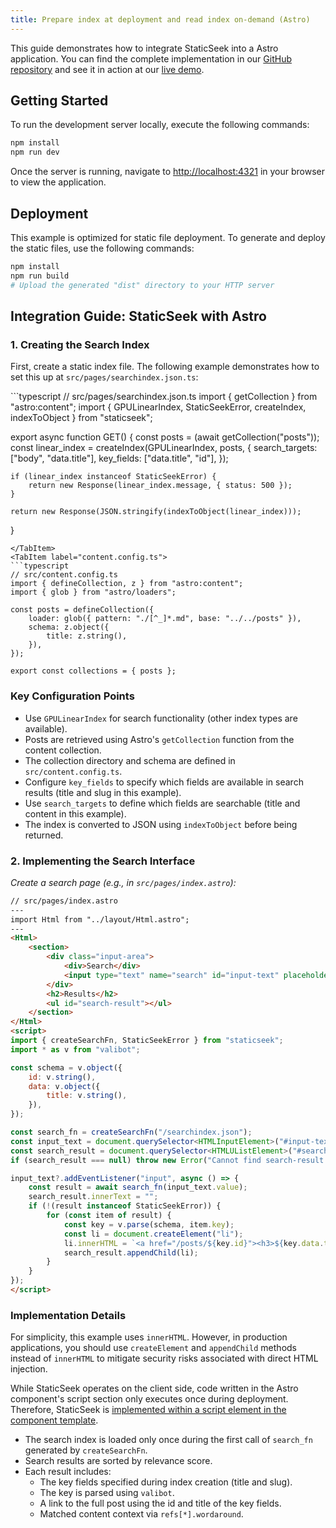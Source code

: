 ```yaml
---
title: Prepare index at deployment and read index on-demand (Astro)
---
```



This guide demonstrates how to integrate StaticSeek into a Astro application. 
You can find the complete implementation in our [GitHub repository](https://github.com/osawa-naotaka/staticseek/tree/main/example/astro/02.preindexed) and
see it in action at our [live demo](https://staticseek-astro.pages.dev/).

## Getting Started

To run the development server locally, execute the following commands:

```bash
npm install
npm run dev
```

Once the server is running, navigate to [http://localhost:4321](http://localhost:4321) in your browser to view the application.

## Deployment

This example is optimized for static file deployment. To generate and deploy the static files, use the following commands:

```bash
npm install
npm run build
# Upload the generated "dist" directory to your HTTP server
```

## Integration Guide: StaticSeek with Astro

### 1. Creating the Search Index

First, create a static index file. The following example demonstrates how to set this up at `src/pages/searchindex.json.ts`:

<Tabs syncKey="createIndex">
<TabItem label="searchindex.json.ts">
```typescript
// src/pages/searchindex.json.ts
import { getCollection } from "astro:content";
import { GPULinearIndex, StaticSeekError, createIndex, indexToObject } from "staticseek";

export async function GET() {
    const posts = (await getCollection("posts"));
    const linear_index = createIndex(GPULinearIndex, posts, {
        search_targets: ["body", "data.title"],
        key_fields: ["data.title", "id"],
    });

    if (linear_index instanceof StaticSeekError) {
        return new Response(linear_index.message, { status: 500 });
    }

    return new Response(JSON.stringify(indexToObject(linear_index)));
}
```
</TabItem>
<TabItem label="content.config.ts">
```typescript
// src/content.config.ts
import { defineCollection, z } from "astro:content";
import { glob } from "astro/loaders";

const posts = defineCollection({
    loader: glob({ pattern: "./[^_]*.md", base: "../../posts" }),
    schema: z.object({
        title: z.string(),
    }),
});

export const collections = { posts };
```
</TabItem>
</Tabs>

### Key Configuration Points
- Use `GPULinearIndex` for search functionality (other index types are available).
- Posts are retrieved using Astro's `getCollection` function from the content collection.
- The collection directory and schema are defined in `src/content.config.ts`.
- Configure `key_fields` to specify which fields are available in search results (title and slug in this example).
- Use `search_targets` to define which fields are searchable (title and content in this example).
- The index is converted to JSON using `indexToObject` before being returned.

### 2. Implementing the Search Interface

_Create a search page (e.g., in `src/pages/index.astro`):_

```html
// src/pages/index.astro
---
import Html from "../layout/Html.astro";
---
<Html>
	<section>
		<div class="input-area">
			<div>Search</div>
			<input type="text" name="search" id="input-text" placeholder="Type your search query in English..." />
		</div>
		<h2>Results</h2>
		<ul id="search-result"></ul>
	</section>
</Html>
<script>
import { createSearchFn, StaticSeekError } from "staticseek";
import * as v from "valibot";

const schema = v.object({
	id: v.string(),
	data: v.object({
		title: v.string(),
	}),
});

const search_fn = createSearchFn("/searchindex.json");
const input_text = document.querySelector<HTMLInputElement>("#input-text");
const search_result = document.querySelector<HTMLUListElement>("#search-result");
if (search_result === null) throw new Error("Cannot find search-result.");

input_text?.addEventListener("input", async () => {
	const result = await search_fn(input_text.value);
	search_result.innerText = "";
	if (!(result instanceof StaticSeekError)) {
		for (const item of result) {
			const key = v.parse(schema, item.key);
			const li = document.createElement("li");
			li.innerHTML = `<a href="/posts/${key.id}"><h3>${key.data.title}</h3></a><p>${item.refs[0].wordaround}</p>`;
			search_result.appendChild(li);
		}
	}
});
</script>
```

### Implementation Details

For simplicity, this example uses `innerHTML`. However, in production applications, you should use `createElement` and `appendChild` methods instead of `innerHTML` to mitigate security risks associated with direct HTML injection.

While StaticSeek operates on the client side, code written in the Astro component's script section only executes once during deployment. Therefore, StaticSeek is [implemented within a script element in the component template](https://docs.astro.build/en/guides/client-side-scripts/).

- The search index is loaded only once during the first call of `search_fn` generated by `createSearchFn`.
- Search results are sorted by relevance score.
- Each result includes:
  - The key fields specified during index creation (title and slug).
  - The key is parsed using `valibot`.
  - A link to the full post using the id and title of the key fields.
  - Matched content context via `refs[*].wordaround`.